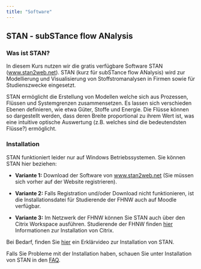 ---
title: "Software"
---

## STAN - subSTance flow ANalysis

### Was ist STAN?

In diesem Kurs nutzen wir die gratis verfügbare Software STAN ([www.stan2web.net](www.stan2web.net)). STAN (kurz für subSTance flow ANalysis) wird zur Modellierung und Visualisierung von Stoffstromanalysen in Firmen sowie für Studienszwecke eingesetzt.

STAN ermöglicht die Erstellung von Modellen welche sich aus Prozessen, Flüssen und Systemgrenzen zusammensetzen. Es lassen sich verschieden Ebenen definieren, wie etwa Güter, Stoffe und Energie. Die Flüsse können so dargestellt werden, dass deren Breite proportional zu ihrem Wert ist, was eine intuitive optische Auswertung (z.B. welches sind die bedeutendsten Flüsse?) ermöglicht.

### Installation

STAN funktioniert leider nur auf Windows Betriebssystemen. Sie können STAN hier beziehen:

-   **Variante 1:** Download der Software von [www.stan2web.net](http://www.stan2web.net/) (Sie müssen sich vorher auf der Website registrieren).

-   **Variante 2:** Falls Registration und/oder Download nicht funktionieren, ist die Installationsdatei für Studierende der FHNW auch auf Moodle verfügbar.

-   **Variante 3:** Im Netzwerk der FHNW können Sie STAN auch über den Citrix Workspace ausführen. Studierende der FHNW finden [hier](https://help.fhnw.ch/1304/citrix-installieren-aktivieren/#F%C3%BCr+Studenten) Informationen zur Installation von Citrix.

Bei Bedarf, finden Sie [hier](https://tube1.it.tuwien.ac.at/w/p/gC2vmXx9btKeJG3aj2NEQi?playlistPosition=1&resume=true) ein Erklärvideo zur Installation von STAN.

Falls Sie Probleme mit der Installation haben, schauen Sie unter Installation von STAN in den [FAQ](Lektion0_4_FAQ.qmd).
